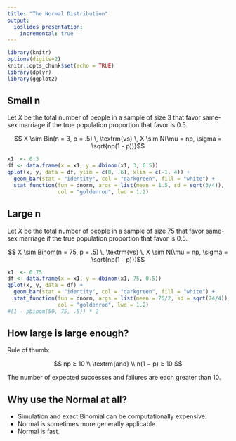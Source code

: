 ```yaml
---
title: "The Normal Distribution"
output:
  ioslides_presentation:
    incremental: true
---
```


```r
library(knitr)
options(digits=2)
knitr::opts_chunk$set(echo = TRUE)
library(dplyr)
library(ggplot2)
```


## Small n {.build}

Let $X$ be the total number of people in a sample of size 3 that favor same-sex
marriage if the true population proportion that favor is 0.5.

$$ X \sim Bin(n = 3, p = .5) \, \textrm{vs} \, X \sim N(\mu = np, \sigma = \sqrt{np(1 - p))}$$

```r
x1  <- 0:3
df <- data.frame(x = x1, y = dbinom(x1, 3, 0.5))
qplot(x, y, data = df, ylim = c(0, .6), xlim = c(-1, 4)) + 
  geom_bar(stat = "identity", col = "darkgreen", fill = "white") +
  stat_function(fun = dnorm, args = list(mean = 1.5, sd = sqrt(3/4)), 
                col = "goldenrod", lwd = 1.2)
```


## Large n {.build}

Let $X$ be the total number of people in a sample of size 75 that favor same-sex
marriage if the true population proportion that favor is 0.5.

$$ X \sim Binom(n = 75, p = .5) \, \textrm{vs} \, X \sim N(\mu = np, \sigma = \sqrt{np(1 - p)})$$

```r
x1  <- 0:75
df <- data.frame(x = x1, y = dbinom(x1, 75, 0.5))
qplot(x, y, data = df) + 
  geom_bar(stat = "identity", col = "darkgreen", fill = "white") +
  stat_function(fun = dnorm, args = list(mean = 75/2, sd = sqrt(74/4)), 
                col = "goldenrod", lwd = 1.2)
#(1 - pbinom(50, 75, .5)) * 2
```


## How large is large enough? {.build}

Rule of thumb:

$$ np ≥ 10 \\
\textrm{and} \\
n(1 − p) ≥ 10 $$

The number of expected successes and failures are each greater than 10.


## Why use the Normal at all? {.build}

- Simulation and exact Binomial can be computationally expensive.
- Normal is sometimes more generally applicable.
- Normal is fast.





